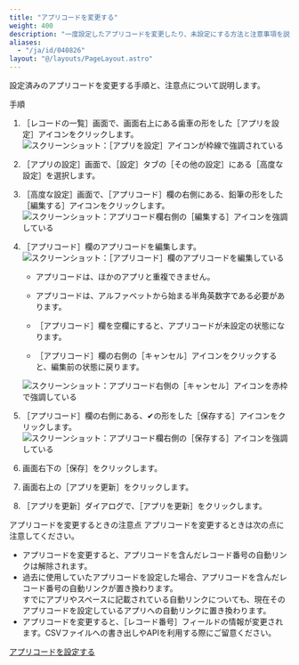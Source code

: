 ```yaml
---
title: "アプリコードを変更する"
weight: 400
description: "一度設定したアプリコードを変更したり、未設定にする方法と注意事項を説明しています。"
aliases:
  - "/ja/id/040826"
layout: "@/layouts/PageLayout.astro"
---
```




設定済みのアプリコードを変更する手順と、注意点について説明します。

<Heading id="app_othersettings_change_appcode_10">手順</Heading>
1. <Wovn>［レコードの一覧］</Wovn>画面で、画面右上にある歯車の形をした<Wovn>［アプリを設定］</Wovn>アイコンをクリックします。  
   <Img src="/k/kintone/img/settings_new_icon.png" alt="スクリーンショット：［アプリを設定］アイコンが枠線で強調されている" />

1. <Wovn>［アプリの設定］</Wovn>画面で、<Wovn>［設定］</Wovn>タブの<Wovn>［その他の設定］</Wovn>にある<Wovn>［高度な設定］</Wovn>を選択します。

1. <Wovn>［高度な設定］</Wovn>画面で、<Wovn>［アプリコード］</Wovn>欄の右側にある、鉛筆の形をした<Wovn>［編集する］</Wovn>アイコンをクリックします。  
   <Img src="/k/kintone/img-ja/change_appcode_img01.png" alt="スクリーンショット：アプリコード欄右側の［編集する］アイコンを強調している" />

1. <Wovn>［アプリコード］</Wovn>欄のアプリコードを編集します。
   <Img src="/k/kintone/img-ja/change_appcode_img03.png" alt="スクリーンショット：［アプリコード］欄のアプリコードを編集している" />

   <Note>


   * アプリコードは、ほかのアプリと重複できません。

   * アプリコードは、アルファベットから始まる半角英数字である必要があります。

   * <Wovn>［アプリコード］</Wovn>欄を空欄にすると、アプリコードが未設定の状態になります。

   * <Wovn>［アプリコード］</Wovn>欄の右側の<Wovn>［キャンセル］</Wovn>アイコンをクリックすると、編集前の状態に戻ります。  
    <Img src="/k/kintone/img-ja/change_appcode_img04.png" alt="スクリーンショット：アプリコード右側の［キャンセル］アイコンを赤枠で強調している" />

   
   </Note>

1. <Wovn>［アプリコード］</Wovn>欄の右側にある、&#10004;の形をした<Wovn>［保存する］</Wovn>アイコンをクリックします。  
   <Img src="/k/kintone/img-ja/change_appcode_img02.png" alt="スクリーンショット：アプリコード欄右側の［保存する］アイコンを強調している" />

1. 画面右下の<Wovn>［保存］</Wovn>をクリックします。

1. 画面右上の<Wovn>［アプリを更新］</Wovn>をクリックします。

1. <Wovn>［アプリを更新］</Wovn>ダイアログで、<Wovn>［アプリを更新］</Wovn>をクリックします。

<Heading id="app_othersettings_change_appcode_20">アプリコードを変更するときの注意点</Heading>
アプリコードを変更するときは次の点に注意してください。

* アプリコードを変更すると、アプリコードを含んだレコード番号の自動リンクは解除されます。
* 過去に使用していたアプリコードを設定した場合、アプリコードを含んだレコード番号の自動リンクが置き換わります。  
すでにアプリやスペースに記載されている自動リンクについても、現在そのアプリコードを設定しているアプリへの自動リンクに置き換わります。
* アプリコードを変更すると、<Wovn>［レコード番号］</Wovn>フィールドの情報が変更されます。CSVファイルへの書き出しやAPIを利用する際にご留意ください。

<Reference>

[アプリコードを設定する](/k/ja/id/040478.html)


</Reference>
